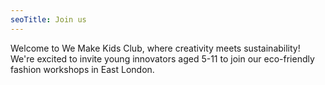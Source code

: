 ```yaml
---
seoTitle: Join us
---
```


Welcome to We Make Kids Club, where creativity meets sustainability! We're excited to invite young innovators aged 5-11 to join our eco-friendly fashion workshops in East London.
